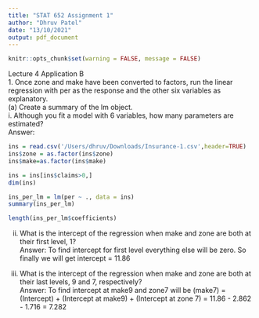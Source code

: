 ```yaml
---
title: "STAT 652 Assignment 1"
author: "Dhruv Patel"
date: "13/10/2021"
output: pdf_document
---
```

```r
knitr::opts_chunk$set(warning = FALSE, message = FALSE) 
```

Lecture 4 Application B       
1. Once zone and make have been converted to factors, run the linear regression with per
as the response and the other six variables as explanatory.      
(a) Create a summary of the lm object.     
i. Although you fit a model with 6 variables, how many parameters are
estimated?    
Answer:     
```r
ins = read.csv('/Users/dhruv/Downloads/Insurance-1.csv',header=TRUE)
ins$zone = as.factor(ins$zone)
ins$make=as.factor(ins$make)

ins = ins[ins$claims>0,]
dim(ins)

ins_per_lm = lm(per ~ ., data = ins)
summary(ins_per_lm)
```

```r
length(ins_per_lm$coefficients)
```
ii. What is the intercept of the regression when make and zone are both
at their first level, 1?     
Answer: To find intercept for first level everything else will be zero. So finally we will get intercept = 11.86


iii. What is the intercept of the regression when make and zone are both
at their last levels, 9 and 7, respectively?      
Answer: To find intercept at make9 and zone7 will be (make7) =  (Intercept) + (Intercept at make9) + (Intercept at zone 7) = 11.86 - 2.862 - 1.716 = 7.282     
